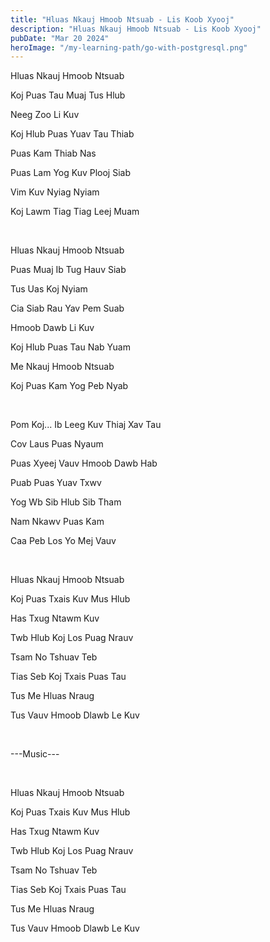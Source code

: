```yaml
---
title: "Hluas Nkauj Hmoob Ntsuab - Lis Koob Xyooj"
description: "Hluas Nkauj Hmoob Ntsuab - Lis Koob Xyooj"
pubDate: "Mar 20 2024"
heroImage: "/my-learning-path/go-with-postgresql.png"
---
```



Hluas Nkauj Hmoob Ntsuab

Koj Puas Tau Muaj Tus Hlub

Neeg Zoo Li Kuv

Koj Hlub Puas Yuav Tau Thiab

Puas Kam Thiab Nas

Puas Lam Yog Kuv Plooj Siab

Vim Kuv Nyiag Nyiam

Koj Lawm Tiag Tiag Leej Muam

<br />

Hluas Nkauj Hmoob Ntsuab

Puas Muaj Ib Tug Hauv Siab

Tus Uas Koj Nyiam

Cia Siab Rau Yav Pem Suab

Hmoob Dawb Li Kuv

Koj Hlub Puas Tau Nab Yuam

Me Nkauj Hmoob Ntsuab

Koj Puas Kam Yog Peb Nyab

<br />

Pom Koj... Ib Leeg Kuv Thiaj Xav Tau

Cov Laus Puas Nyaum

Puas Xyeej Vauv Hmoob Dawb Hab

Puab Puas Yuav Txwv

Yog Wb Sib Hlub Sib Tham

Nam Nkawv Puas Kam

Caa Peb Los Yo Mej Vauv

<br />

Hluas Nkauj Hmoob Ntsuab

Koj Puas Txais Kuv Mus Hlub

Has Txug Ntawm Kuv

Twb Hlub Koj Los Puag Nrauv

Tsam No Tshuav Teb

Tias Seb Koj Txais Puas Tau

Tus Me Hluas Nraug

Tus Vauv Hmoob Dlawb Le Kuv

<br />

---Music---

<br />

Hluas Nkauj Hmoob Ntsuab

Koj Puas Txais Kuv Mus Hlub

Has Txug Ntawm Kuv

Twb Hlub Koj Los Puag Nrauv

Tsam No Tshuav Teb

Tias Seb Koj Txais Puas Tau

Tus Me Hluas Nraug

Tus Vauv Hmoob Dlawb Le Kuv